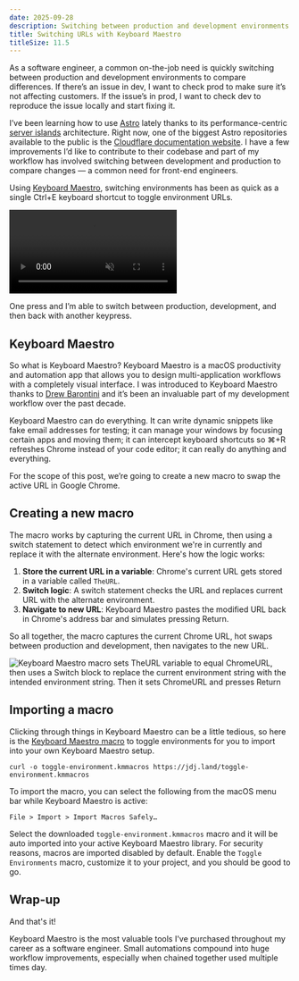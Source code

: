 ```yaml
---
date: 2025-09-28
description: Switching between production and development environments can be as easy as a single keyboard shortcut when using Keyboard Maestro.
title: Switching URLs with Keyboard Maestro
titleSize: 11.5
---
```


As a software engineer, a common on-the-job need is quickly switching between production and development environments to compare differences. If there’s an issue in dev, I want to check prod to make sure it’s not affecting customers. If the issue’s in prod, I want to check dev to reproduce the issue locally and start fixing it.

I’ve been learning how to use [Astro](https://astro.build/) lately thanks to its performance-centric [server islands](https://docs.astro.build/en/guides/server-islands/) architecture. Right now, one of the biggest Astro repositories available to the public is the [Cloudflare documentation website](https://github.com/cloudflare/cloudflare-docs). I have a few improvements I’d like to contribute to their codebase and part of my workflow has involved switching between development and production to compare changes — a common need for front-end engineers.

Using [Keyboard Maestro](https://www.keyboardmaestro.com/), switching environments has been as quick as a single <KeyboardShortcut>Ctrl+E</KeyboardShortcut> keyboard shortcut to toggle environment URLs.

<video autoPlay className='border-4' controls height={1080} loop muted playsInline width={1608}>
  <source src="https://jdj.land/video-environment-toggle-cloudflare.mp4" type="video/mp4" />
</video>

One press and I’m able to switch between production, development, and then back with another keypress.

## Keyboard Maestro

So what is Keyboard Maestro? Keyboard Maestro is a macOS productivity and automation app that allows you to design multi-application workflows with a completely visual interface. I was introduced to Keyboard Maestro thanks to [Drew Barontini](https://drewbarontini.com/) and it’s been an invaluable part of my development workflow over the past decade.

Keyboard Maestro can do everything. It can write dynamic snippets like fake email addresses for testing; it can manage your windows by focusing certain apps and moving them; it can intercept keyboard shortcuts so <KeyboardShortcut>⌘+R</KeyboardShortcut> refreshes Chrome instead of your code editor; it can really do anything and everything.

For the scope of this post, we’re going to create a new macro to swap the active URL in Google Chrome.

## Creating a new macro

The macro works by capturing the current URL in Chrome, then using a switch statement to detect which environment we're in currently and replace it with the alternate environment. Here's how the logic works:

1. **Store the current URL in a variable**: Chrome's current URL gets stored in a variable called `TheURL`.
2. **Switch logic**: A switch statement checks the URL and replaces current URL with the alternate environment.
3. **Navigate to new URL**: Keyboard Maestro pastes the modified URL back in Chrome's address bar and simulates pressing <KeyboardShortcut>Return</KeyboardShortcut>.

So all together, the macro captures the current Chrome URL, hot swaps between production and development, then navigates to the new URL.

![Keyboard Maestro macro sets TheURL variable to equal ChromeURL, then uses a Switch block to replace the current environment string with the intended environment string. Then it sets ChromeURL and presses Return](https://jdj.land/keyboard-maestro-toggle-environments.png)

## Importing a macro

Clicking through things in Keyboard Maestro can be a little tedious, so here is the [Keyboard Maestro macro](https://jdj.land/toggle-environment.kmmacros) to toggle environments for you to import into your own Keyboard Maestro setup.

```shell
curl -o toggle-environment.kmmacros https://jdj.land/toggle-environment.kmmacros
```

To import the macro, you can select the following from the macOS menu bar while Keyboard Maestro is active:

`File > Import > Import Macros Safely…`

Select the downloaded `toggle-environment.kmmacros` macro and it will be auto imported into your active Keyboard Maestro library. For security reasons, macros are imported disabled by default. Enable the `Toggle Environments` macro, customize it to your project, and you should be good to go.

## Wrap-up

And that's it!

Keyboard Maestro is the most valuable tools I've purchased throughout my career as a software engineer. Small automations compound into huge workflow improvements, especially when chained together used multiple times day.